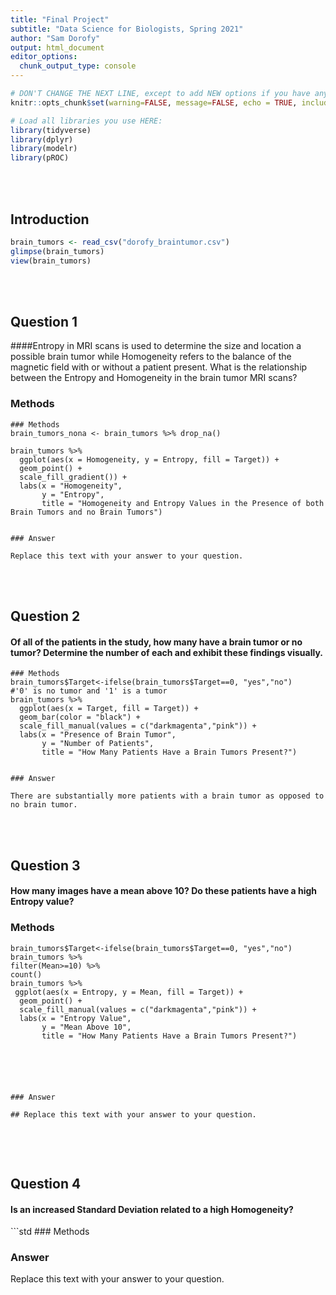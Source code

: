 ```yaml
---
title: "Final Project"
subtitle: "Data Science for Biologists, Spring 2021"
author: "Sam Dorofy"
output: html_document
editor_options: 
  chunk_output_type: console
---
```


```r
# DON'T CHANGE THE NEXT LINE, except to add NEW options if you have any.
knitr::opts_chunk$set(warning=FALSE, message=FALSE, echo = TRUE, include = TRUE)

# Load all libraries you use HERE:
library(tidyverse)
library(dplyr)
library(modelr)
library(pROC)
```

<br><br>

## Introduction

```r
brain_tumors <- read_csv("dorofy_braintumor.csv")
glimpse(brain_tumors)
view(brain_tumors)
```

<br><br>

## Question 1

####Entropy in MRI scans is used to determine the size and location a possible brain tumor while Homogeneity refers to the balance of the magnetic field with or without a patient present.  What is the relationship between the Entropy and Homogeneity in the brain tumor MRI scans?

### Methods
```examine
### Methods 
brain_tumors_nona <- brain_tumors %>% drop_na()

brain_tumors %>%
  ggplot(aes(x = Homogeneity, y = Entropy, fill = Target)) +
  geom_point() +
  scale_fill_gradient()) +
  labs(x = "Homogeneity",
       y = "Entropy",
       title = "Homogeneity and Entropy Values in the Presence of both Brain Tumors and no Brain Tumors")


### Answer

Replace this text with your answer to your question.

```
<br><br>

## Question 2

#### Of all of the patients in the study, how many have a brain tumor or no tumor?  Determine the number of each and exhibit these findings visually.  

```Count

### Methods
brain_tumors$Target<-ifelse(brain_tumors$Target==0, "yes","no") 
#'0' is no tumor and '1' is a tumor
brain_tumors %>%
  ggplot(aes(x = Target, fill = Target)) +
  geom_bar(color = "black") +
  scale_fill_manual(values = c("darkmagenta","pink")) +
  labs(x = "Presence of Brain Tumor",
       y = "Number of Patients",
       title = "How Many Patients Have a Brain Tumors Present?") 


### Answer

There are substantially more patients with a brain tumor as opposed to no brain tumor.
```
<br><br>

## Question 3

#### How many images have a mean above 10? Do these patients have a high Entropy value?

### Methods
```{}
brain_tumors$Target<-ifelse(brain_tumors$Target==0, "yes","no") 
brain_tumors %>%
filter(Mean>=10) %>%
count()
brain_tumors %>%
 ggplot(aes(x = Entropy, y = Mean, fill = Target)) +
  geom_point() +
  scale_fill_manual(values = c("darkmagenta","pink")) +
  labs(x = "Entropy Value",
       y = "Mean Above 10",
       title = "How Many Patients Have a Brain Tumors Present?") 






### Answer

## Replace this text with your answer to your question.


```
<br><br>

## Question 4

#### Is an increased Standard Deviation related to a high Homogeneity?

```std

### Methods

### Answer

Replace this text with your answer to your question.
